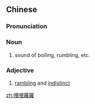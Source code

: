 {{also|哩哩罗罗}}
==Chinese==
{{zh-forms|s=哩哩罗罗|alt=哩哩囉囉}}

===Pronunciation===
{{zh-pron
|m=līliluōluō
|c=li1 li1 lo4 lo4
|cat=n,a
}}

===Noun===
{{zh-noun}}

# {{lb|zh|onomatapoeia}} sound of boiling, rumbling, etc.

===Adjective===
{{zh-adj}}

# [[rambling]] and [[indistinct]]

[[zh:哩哩羅羅]]